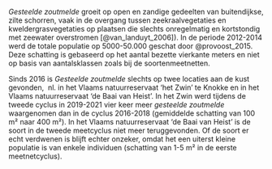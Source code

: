 *Gesteelde zoutmelde* groeit op open en zandige gedeelten van buitendijkse, zilte schorren, vaak in de overgang tussen zeekraalvegetaties en kweldergrasvegetaties op plaatsen die slechts onregelmatig en kortstondig met zeewater overstromen [@van_landuyt_2006]).
In de periode 2012-2014 werd de totale populatie op 5000-50.000 geschat door @provoost_2015.
Deze schatting is gebaseerd op het aantal bezette vierkante meters en niet op basis van aantalsklassen zoals bij de soortenmeetnetten.

Sinds 2016 is *Gesteelde zoutmelde* slechts op twee locaties aan de kust gevonden,  nl.
in het Vlaams natuurreservaat 'het Zwin' te Knokke en in het Vlaams natuurreservaat 'de Baai van Heist'.
In het Zwin werd tijdens de tweede cyclus in 2019-2021 vier keer meer *gesteelde zoutmelde* waargenomen dan in de cyclus 2016-2018 (gemiddelde schatting van 100 m² naar 400 m²).
In het Vlaams natuurreservaat 'de Baai van Heist' is de soort in de tweede meetcyclus niet meer teruggevonden.
Of de soort er echt verdwenen is blijft echter onzeker, omdat het een uiterst kleine populatie is van enkele individuen (schatting van 1-5 m² in de eerste meetnetcyclus).
